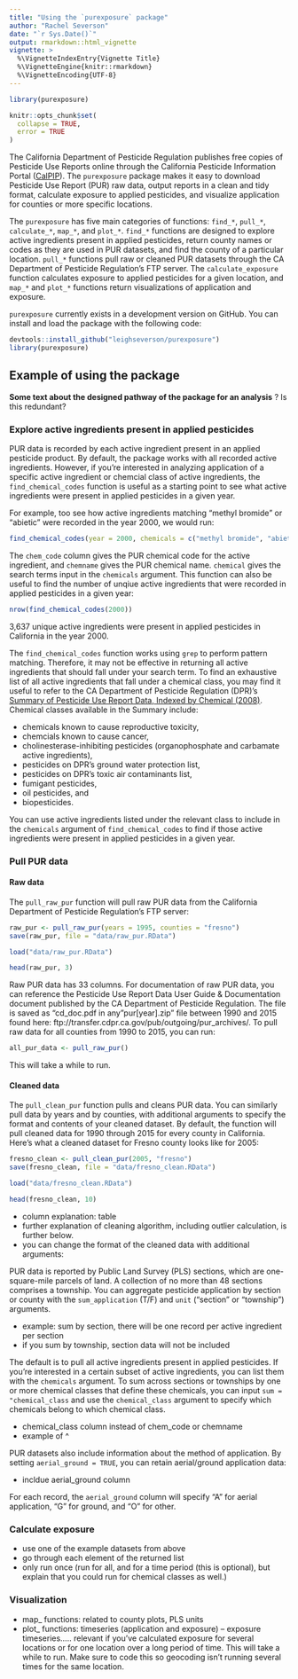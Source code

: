 ```yaml
---
title: "Using the `purexposure` package"
author: "Rachel Severson"
date: "`r Sys.Date()`"
output: rmarkdown::html_vignette
vignette: >
  %\VignetteIndexEntry{Vignette Title}
  %\VignetteEngine{knitr::rmarkdown}
  %\VignetteEncoding{UTF-8}
---
```


```r
library(purexposure)
```
```r
knitr::opts_chunk$set(
  collapse = TRUE,
  error = TRUE
)
```

The California Department of Pesticide Regulation publishes free copies of Pesticide Use Reports online through the California Pesticide Information Portal ([CalPIP](http://calpip.cdpr.ca.gov/main.cfm)). The `purexposure` package makes it easy to download Pesticide Use Report (PUR) raw data, output reports in a clean and tidy format, calculate exposure to applied pesticides, and visualize application for counties or more specific locations. 

The `purexposure` has five main categories of functions: `find_*`, `pull_*`, `calculate_*`, `map_*`, and `plot_*`. `find_*` functions are designed to explore active ingredients present in applied pesticides, return county names or codes as they are used in PUR datasets, and find the county of a particular location. `pull_*`
functions pull raw or cleaned PUR datasets through the CA Department of Pesticide Regulation's FTP server. The `calculate_exposure` function calculates exposure to applied pesticides for a given location, and `map_*` and `plot_*` functions return visualizations of application and exposure.  

`purexposure` currently exists in a development version on GitHub. You can install and load the package with the following code: 

```r
devtools::install_github("leighseverson/purexposure")
library(purexposure)
```

## Example of using the package 

**Some text about the designed pathway of the package for an analysis** ? Is this redundant? 

### Explore active ingredients present in applied pesticides 

PUR data is recorded by each active ingredient present in an applied pesticide product. By default, the package works with all recorded active ingredients. However, if you're interested in analyzing application of a specific active ingredient or chemcial class of active ingredients, the `find_chemical_codes` function is useful as a starting point to see what active ingredients were present in applied pesticides in a given year. 

For example, too see how active ingredients matching "methyl bromide" or "abietic" were recorded in the year 2000, we would run: 

```r
find_chemical_codes(year = 2000, chemicals = c("methyl bromide", "abietic"))
```

The `chem_code` column gives the PUR chemical code for the active ingredient, and `chemname` gives the PUR chemical name. `chemical` gives the search terms input in the `chemicals` argument. This function can also be useful to find the number of unqiue active ingredients that were recorded in applied pesticides in a given year: 

```r
nrow(find_chemical_codes(2000))
```

3,637 unique active ingredients were present in applied pesticides in California in the year 2000. 

The `find_chemical_codes` function works using `grep` to perform pattern matching. Therefore, it may not be effective in returning all active ingredients that should fall under your search term. To find an exhaustive list of all active ingredients that fall under a chemical class, you may find it useful to refer to the CA Department of Pesticide Regulation (DPR)'s [Summary of Pesticide Use Report Data, Indexed by Chemical (2008)](http://www.cdpr.ca.gov/docs/pur/pur08rep/chmrpt08.pdf). Chemical classes available in the Summary include:

- chemicals known to cause reproductive toxicity, 
- chemcials known to cause cancer, 
- cholinesterase-inhibiting pesticides (organophosphate and carbamate active ingredients),
- pesticides on DPR's ground water protection list,
- pesticides on DPR's toxic air contaminants list, 
- fumigant pesticides, 
- oil pesticides, and 
- biopesticides. 

You can use active ingredients listed under the relevant class to include in the `chemicals` argument of `find_chemical_codes` to find if those active ingredients were present in applied pesticides in a given year.

### Pull PUR data 

#### Raw data 

The `pull_raw_pur` function will pull raw PUR data from the California Department of Pesticide Regulation's FTP server: 

```r
raw_pur <- pull_raw_pur(years = 1995, counties = "fresno")
save(raw_pur, file = "data/raw_pur.RData")
```
```r
load("data/raw_pur.RData")
```
```r
head(raw_pur, 3)
```

Raw PUR data has 33 columns. For documentation of raw PUR data, you can reference the Pesticide Use Report Data User Guide & Documentation document published by the CA Department of Pesticide Regulation. The file is saved as "cd_doc.pdf in any "pur[year].zip" file between 1990 and 2015 found here: ftp://transfer.cdpr.ca.gov/pub/outgoing/pur_archives/. To pull raw data for all counties from 1990 to 2015, you can run: 

```r
all_pur_data <- pull_raw_pur()
```

This will take a while to run. 

#### Cleaned data 

The `pull_clean_pur` function pulls and cleans PUR data. You can similarly pull data by years and by counties, with additional arguments to specify the format and contents of your cleaned dataset. By default, the function will pull cleaned data for 1990 through 2015 for every county in California. Here's what a cleaned dataset for Fresno county looks like for 2005: 

```r
fresno_clean <- pull_clean_pur(2005, "fresno")
save(fresno_clean, file = "data/fresno_clean.RData")
```
```r
load("data/fresno_clean.RData")
```
```r
head(fresno_clean, 10)
```

- column explanation: table 
- further explanation of cleaning algorithm, including outlier calculation, is further below. 
- you can change the format of the cleaned data with additional arguments: 

PUR data is reported by Public Land Survey (PLS) sections, which are one-square-mile parcels of land. A collection of no more than 48 sections comprises a township. You can aggregate pesticide application by section or county with the `sum_application` (T/F) and `unit` ("section" or "township") arguments. 

- example: sum by section, there will be one record per active ingredient per section 
- if you sum by township, section data will not be included 

The default is to pull all active ingredients present in applied pesticides. If you're interested in a certain subset of active ingredients, you can list them with the `chemicals` argument. To sum across sections or townships by one or more chemical classes that define these chemicals, you can input `sum = "chemical_class` and use the `chemical_class` argument to specify which chemicals belong to which chemical class. 

- chemical_class column instead of chem_code or chemname 
- example of ^ 

PUR datasets also include information about the method of application. By setting `aerial_ground = TRUE`, you can retain aerial/ground application data: 

- incldue aerial_ground column 

For each record, the `aerial_ground` column will specify "A" for aerial application, "G" for ground, and "O" for other. 

### Calculate exposure 

- use one of the example datasets from above 
- go through each element of the returned list 
- only run once (run for all, and for a time period (this is optional), but explain that you could run for chemical classes as well.)

### Visualization 

- map_ functions: related to county plots, PLS units 
- plot_ functions: timeseries (application and exposure) 
-- exposure timeseries..... relevant if you've calculated exposure for several locations or 
for one location over a long period of time. This will take a while to run. Make sure to 
code this so geocoding isn't running several times for the same location. 










